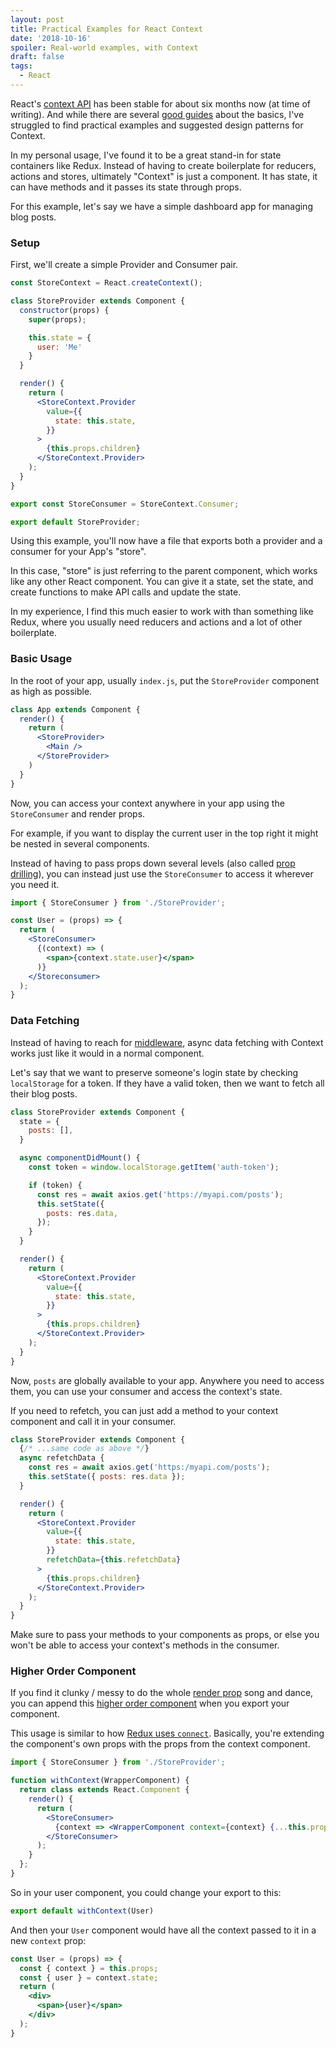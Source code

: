 ```yaml
---
layout: post
title: Practical Examples for React Context
date: '2018-10-16'
spoiler: Real-world examples, with Context
draft: false
tags:
  - React
---
```



React's [context API](https://reactjs.org/docs/context.html) has been stable for about six months now (at time of writing). And while there are several [good guides](https://wesbos.com/react-context/) about the basics, I've struggled to find practical examples and suggested design patterns for Context.

In my personal usage, I've found it to be a great stand-in for state containers like Redux. Instead of having to create boilerplate for reducers, actions and stores, ultimately "Context" is just a component. It has state, it can have methods and it passes its state through props.

For this example, let's say we have a simple dashboard app for managing blog posts.

### Setup

First, we'll create a simple Provider and Consumer pair.

```jsx
const StoreContext = React.createContext();

class StoreProvider extends Component {
  constructor(props) {
    super(props);

    this.state = {
      user: 'Me'
    }
  }

  render() {
    return (
      <StoreContext.Provider
        value={{
          state: this.state,
        }}
      >
        {this.props.children}
      </StoreContext.Provider>
    );
  }
}

export const StoreConsumer = StoreContext.Consumer;

export default StoreProvider;
```

Using this example, you'll now have a file that exports both a provider and a consumer for your App's "store".

In this case, "store" is just referring to the parent component, which works like any other React component. You can give it a state, set the state, and create functions to make API calls and update the state.

In my experience, I find this much easier to work with than something like Redux, where you usually need reducers and actions and a lot of other boilerplate.

### Basic Usage

In the root of your app, usually `index.js`, put the `StoreProvider` component as high as possible.

```jsx
class App extends Component {
  render() {
    return (
      <StoreProvider>
        <Main />
      </StoreProvider>
    )
  }
}
```

Now, you can access your context anywhere in your app using the `StoreConsumer` and render props.

For example, if you want to display the current user in the top right it might be nested in several components.

Instead of having to pass props down several levels (also called [prop drilling](https://blog.kentcdodds.com/prop-drilling-bb62e02cb691?gi=9a8599aea1be)), you can instead just use the `StoreConsumer` to access it wherever you need it.

```jsx
import { StoreConsumer } from './StoreProvider';

const User = (props) => {
  return (
    <StoreConsumer>
      {(context) => (
        <span>{context.state.user}</span>
      )}
    </Storeconsumer>
  );
}
```

### Data Fetching

Instead of having to reach for [middleware](https://github.com/redux-saga/redux-saga), async data fetching with Context works just like it would in a normal component.

Let's say that we want to preserve someone's login state by checking `localStorage` for a token. If they have a valid token, then we want to fetch all their blog posts.

```jsx
class StoreProvider extends Component {
  state = {
    posts: [],
  }

  async componentDidMount() {
    const token = window.localStorage.getItem('auth-token');

    if (token) {
      const res = await axios.get('https://myapi.com/posts');
      this.setState({
        posts: res.data,
      });
    }
  }

  render() {
    return (
      <StoreContext.Provider
        value={{
          state: this.state,
        }}
      >
        {this.props.children}
      </StoreContext.Provider>
    );
  }
}
```

Now, `posts` are globally available to your app. Anywhere you need to access them, you can use your consumer and access the context's state.

If you need to refetch, you can just add a method to your context component and call it in your consumer.

```jsx
class StoreProvider extends Component {
  {/* ...same code as above */}
  async refetchData {
    const res = await axios.get('https:/myapi.com/posts');
    this.setState({ posts: res.data });
  }

  render() {
    return (
      <StoreContext.Provider
        value={{
          state: this.state,
        }}
        refetchData={this.refetchData}
      >
        {this.props.children}
      </StoreContext.Provider>
    );
  }
}
```

Make sure to pass your methods to your components as props, or else you won't be able to access your context's methods in the consumer.

### Higher Order Component

If you find it clunky / messy to do the whole [render prop](https://reactjs.org/docs/render-props.html) song and dance, you can append this [higher order component](https://reactjs.org/docs/higher-order-components.html) when you export your component.

This usage is similar to how [Redux uses `connect`](https://redux.js.org/basics/usagewithreact#implementing-container-components). Basically, you're extending the component's own props with the props from the context component.

```jsx
import { StoreConsumer } from './StoreProvider';

function withContext(WrapperComponent) {
  return class extends React.Component {
    render() {
      return (
        <StoreConsumer>
          {context => <WrapperComponent context={context} {...this.props} />}
        </StoreConsumer>
      );
    }
  };
}
```

So in your user component, you could change your export to this:

```jsx
export default withContext(User)
```

And then your `User` component would have all the context passed to it in a new `context` prop:

```jsx
const User = (props) => {
  const { context } = this.props;
  const { user } = context.state;
  return (
    <div>
      <span>{user}</span>
    </div>
  );
}
```
